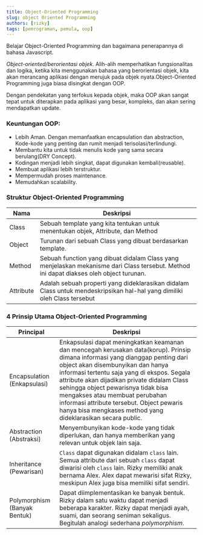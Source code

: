 ```yaml
---
title: Object-Oriented Programming
slug: object 0riented Programming
authors: [rizky]
tags: [pemrograman, pemula, oop]
---
```


Belajar Object-Oriented Programming dan bagaimana penerapannya di bahasa Javascript.

<!--truncate-->

_Object-oriented/berorientasi objek_. Alih-alih memperhatikan fungsionalitas dan logika, ketika kita menggunakan bahasa yang berorientasi objek, kita akan merancang aplikasi dengan merujuk pada objek nyata.Object-Oriented Programming juga biasa disingkat dengan OOP.

Dengan pendekatan yang terfokus kepada objek, maka OOP akan sangat tepat untuk diterapkan pada aplikasi yang besar, kompleks, dan akan sering mendapatkan update.

### Keuntungan OOP:

- Lebih Aman. Dengan memanfaatkan encapsulation dan abstraction, Kode-kode yang penting dan rumit menjadi terisolasi/terlindungi.
- Membantu kita untuk tidak menulis kode yang sama secara berulang(DRY Concept).
- Kodingan menjadi lebih singkat, dapat digunakan kembali(reusable).
- Membuat aplikasi lebih terstruktur.
- Mempermudah proses maintenance.
- Memudahkan scalability.

### Struktur Object-Oriented Programming

| Nama      | Deskripsi                                                                                                                               |
| --------- | --------------------------------------------------------------------------------------------------------------------------------------- |
| Class     | Sebuah template yang kita tentukan untuk menentukan objek, Attribute, dan Method                                                        |
| Object    | Turunan dari sebuah Class yang dibuat berdasarkan template.                                                                             |
| Method    | Sebuah function yang dibuat didalam Class yang menjelaskan mekanisme dari Class tersebut. Method ini dapat diakses oleh object turunan. |
| Attribute | Adalah sebuah properti yang dideklarasikan didalam Class untuk mendeskripsikan hal-hal yang dimiliki oleh Class tersebut                |

### 4 Prinsip Utama Object-Oriented Programming

| Principal                    | Deskripsi                                                                                                                                                                                                                                                                                                                                                                                                                                            |
| ---------------------------- | ---------------------------------------------------------------------------------------------------------------------------------------------------------------------------------------------------------------------------------------------------------------------------------------------------------------------------------------------------------------------------------------------------------------------------------------------------- |
| Encapsulation (Enkapsulasi)  | Enkapsulasi dapat meningkatkan keamanan dan mencegah kerusakan data(korup). Prinsip dimana informasi yang dianggap penting dari object akan disembunyikan dan hanya informasi tertentu saja yang di ekspos. Segala attribute akan dijadikan private didalam Class sehingga object pewarisnya tidak bisa mengakses atau membuat perubahan informasi attribute tersebut. Object pewaris hanya bisa mengkases method yang dideklarasikan secara public. |
| Abstraction (Abstraksi)      | Menyembunyikan kode-kode yang tidak diperlukan, dan hanya memberikan yang relevan untuk objek lain saja.                                                                                                                                                                                                                                                                                                                                             |
| Inheritance (Pewarisan)      | `Class` dapat digunakan didalam `class` lain. Semua attribute dari sebuah `class` dapat diwarisi oleh `class` lain. Rizky memiliki anak bernama Alex. Alex dapat mewarisi sifat Rizky, meskipun Alex juga bisa memiliki sifat sendiri.                                                                                                                                                                                                               |
| Polymorphism (Banyak Bentuk) | Dapat diimplementasikan ke banyak bentuk. Rizky dalam satu waktu dapat menjadi beberapa karakter. Rizky dapat menjadi ayah, suami, dan seorang seniman sekaligus. Begitulah analogi sederhana _polymorphism_.                                                                                                                                                                                                                                        |
